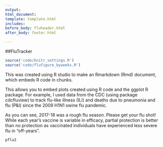 ```yaml
---
output:
html_document:
template: template.html
includes:
before_body: fluheader.html
after_body: footer.html

---
```


##FluTracker

```r
source('code/knitr_settings.R')
source('code/flufigure_byweeks.R')
```
This was created using R studio to make an Rmarkdown (Rmd) document, which embeds R code in chunks.

This allows you to embed plots created using R code and the ggplot R package. For example, I used data from the CDC (using package cdcfluview) to track flu-like illness (ILI) and deaths due to pneumonia and flu (P&I) since the 2009 H1N1 swine flu pandemic.

As you can see, 2017-18 was a rough flu season. Please get your flu shot! While each year's vaccine is variable in efficacy, partial protection is better than no protection as vaccinated individuals have experienced less severe flu in "off-years".

```r
pflu2
```
